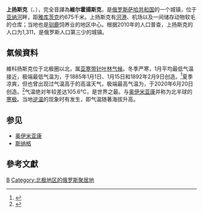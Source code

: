 {{note TA
|T=zh-tw:維科揚斯克;zh-hans:上扬斯克; zh-hant:上揚斯克;zh-hk:上揚斯基;
|1=zh-tw:維科揚斯克;zh-hans:上扬斯克; zh-hant:上揚斯克;zh-hk:上揚斯基;
}}
{{Infobox settlement
| name = {{PAGENAME}}
| native_name = {{lang|ru|Верхоянск}}
| official_name = {{lang|ru|Верхоянск город}}
| other_name = {{lang|sah|Верхоянскай}}
| image_skyline = File:Werchojansk Kältepoldenkmal II.JPG
| imagesize = 250px
| image_caption = 
| image_shield = File:Coat of Arms of Verkhoyansk (Yakutia) soviet.png
| pushpin_map = Russia Far Eastern Federal District
| pushpin_label_position = left
| pushpin_map_caption = {{PAGENAME}}在[[俄羅斯|俄羅斯]]遠東的位置
| settlement_type = 市鎮
| subdivision_type = 國家
| subdivision_name = {{RUS}}
| subdivision_type1 = [[俄羅斯聯邦主體|州]]
| subdivision_name1 = [[薩哈共和國|薩哈共和國]]
| subdivision_type2 = 區
| subdivision_name2 = [[上揚斯克區|上揚斯克區]]
| leader_title = 市長
| leader_name = 
| leader_party = 
| established_title = 建立
| established_date = 1638年
| established_title2 = 城市地位
| established_date2 = 1817年
| elevation_m = 127
| area_total_km2 = 25
| population_as_of = 2017年
| population_total = 1131
| population_density_km2 = auto
| timezone =[[海參崴時間|海參崴時間]]
| utc_offset = +10
| coordinates = {{coord|67.25|N|133.23|E|region:RU|display=inline,title}}
| population_demonym = 
| postal_code = 678530
| area_code = +7 41165
| registration_plate = 14
| blank_name = [[俄羅斯行政區劃代碼|行政區劃代碼]]
| blank_info = [http://classif.spb.ru/classificators/view/okt.php?st=A&kr=1&kod=98216503 98 216 503]
| blank2_name = [[俄羅斯市政土地區劃代碼|市政土地區劃代碼]]
| blank2_info = [http://classif.spb.ru/classificators/view/tma.php?st=A&kr=1&kod=98616103001 98 616 103 001]
}}
'''上扬斯克'''（{{lang-ru|'''Верхоянск'''}}、{{lang-sah|Верхоянскай}}），完全音譯為'''維尔霍揚斯克'''，是[[俄罗斯|俄罗斯]][[萨哈共和国|萨哈共和国]]的一个城镇，位于[[亚纳河|亚纳河]]畔，距[[雅库茨克|雅库茨克]]约675千米。上扬斯克有[[河港|河港]]、机场以及一间储存动物软毛的仓库；当地也是[[驯鹿|驯鹿]]饲养业的地区中心。根据2010年的人口普查，上扬斯克的人口为1,311，是俄罗斯人口第三少的城镇。



==氣候資料==
維科扬斯克位于北极圈以北，属[[亚寒带针叶林气候|亚寒带针叶林气候]]。冬季严寒，1月平均最低气温接近{{convert|-50|C}}，极端最低气温为{{convert|-67.8|C}}，于1885年1月1日、1月15日和1892年2月9日创造。<ref name="WMO">{{cite web|title=Northern Hemisphere - Lowest Temperature|url=http://wmo.asu.edu/northern-hemisphere-lowest-temperature|publisher=World Meteorological Organization|accessdate=February 11, 2013|deadurl=yes|archiveurl=https://web.archive.org/web/20120420233601/http://wmo.asu.edu/northern-hemisphere-lowest-temperature|archivedate=2012年4月20日}}</ref>夏季凉爽，但也曾出现过气温高于{{convert|35|C}}的高温天气，极端最高气温为{{convert|38.0|C}}，于2020年6月20日创造。<ref>{{cite web|url=https://www.washingtonpost.com/weather/2020/06/21/arctic-temperature-record-siberia|title=Hottest Arctic temperature record likely set with 100-degree reading in Siberia|date=2020-06-21|first=Andrew|last=Freedman|accessdate=2020-06-21|archive-date=2022-03-21|archive-url=https://web.archive.org/web/20220321154445/https://www.washingtonpost.com/weather/2020/06/21/arctic-temperature-record-siberia/}}</ref>气温绝对年较差达105.6°C，是世界之最。与[[奥伊米亚康|奥伊米亚康]]并称为北半球的[[寒极|寒极]]。当地[[逆温|逆温]]的现象时有发生，即气温随著海拔升高。
{{climate chart
| [[維科揚斯克|維科揚斯克]]
|-47.7|-41.6|6
|-46.3|-36.7|6
|-37.4|-18.8|5
|-20.4|-1.8|4
|-2.0|10.3|16
|7.3|20.6|30
|10.0|23.4|34
|5.7|19.2|30
|-1.9|8.7|22
|-18.0|-8.5|13
|-37.3|-30.0|11
|-46.3|-40.6|6
|float=left
|source=[http://www.pogodaiklimat.ru/climate/24266.htm]
}}

<div style="width:82%;">
{{Weather box
|location = 上揚斯克（1991-2020年平均数据，1885年至今极端数据）
|metric first = Yes
|single line = Yes
|Jan maximum humidex = -17.5
|Feb maximum humidex = -0.1
|Mar maximum humidex = 9.3
|Apr maximum humidex = 18.6
|May maximum humidex = 31.7
|Jun maximum humidex = 39.9
|Jul maximum humidex = 35.3
|Aug maximum humidex = 36.2
|Sep maximum humidex = 26.7
|Oct maximum humidex = 13.2
|Nov maximum humidex = 0.2
|Dec maximum humidex = -12.1
|year maximum humidex = 39.9
|Jan record high C = -9.5
|Feb record high C = -0.3
|Mar record high C = 5.6
|Apr record high C = 14.3
|May record high C = 28.1
|Jun record high C = 38.0
|Jul record high C = 37.3
|Aug record high C = 33.7
|Sep record high C = 25.1
|Oct record high C = 14.5
|Nov record high C = 1.1
|Dec record high C = -5.3
|year record high C = 38.0
|Jan high C = -41.6
|Feb high C = -36.7
|Mar high C = -18.8
|Apr high C = -1.8
|May high C = 10.3
|Jun high C = 20.6
|Jul high C = 23.4
|Aug high C = 19.2
|Sep high C = 8.7
|Oct high C = -8.5
|Nov high C = -30.0
|Dec high C = -40.6
|year high C = 
|Jan mean C = -44.7
|Feb mean C = -42.1
|Mar mean C = -28.9
|Apr mean C = -10.9
|May mean C = 4.2
|Jun mean C = 13.9
|Jul mean C = 16.5
|Aug mean C = 12.1
|Sep mean C = 2.8
|Oct mean C = -13.4
|Nov mean C = -33.7
|Dec mean C = -43.6
|year mean C = 
|Jan low C = -47.7
|Feb low C = -46.3
|Mar low C = -37.4
|Apr low C = -20.4
|May low C = -2.0
|Jun low C = 7.3
|Jul low C = 10.0
|Aug low C = 5.7
|Sep low C = -1.9
|Oct low C = -18.0
|Nov low C = -37.3
|Dec low C = -46.3
|year low C = 
|Jan record low C = -66.6
|Feb record low C = -67.8
|Mar record low C = -60.3
|Apr record low C = -57.2
|May record low C = -34.2
|Jun record low C = -7.9
|Jul record low C = -3.2
|Aug record low C = -9.9
|Sep record low C = -21.7
|Oct record low C = -48.7
|Nov record low C = -57.2
|Dec record low C = -64.5
|year record low C = -67.8
|Jan chill = -79.0
|Feb chill = -79.0
|Mar chill = -62.5
|Apr chill = -50.1
|May chill = -27.9
|Jun chill = -5.6
|Jul chill = -1.3
|Aug chill = -16.4
|Sep chill = -28.4
|Oct chill = -49.6
|Nov chill = -65.5
|Dec chill = -74.8
|year chill = -79.0
|precipitation colour=green
|Jan precipitation mm = 6
|Feb precipitation mm = 5
|Mar precipitation mm = 5
|Apr precipitation mm = 4
|May precipitation mm = 16
|Jun precipitation mm = 30
|Jul precipitation mm = 34
|Aug precipitation mm = 30
|Sep precipitation mm = 22
|Oct precipitation mm = 13
|Nov precipitation mm = 11
|Dec precipitation mm = 6
|year precipitation mm = 
|snow colour=green
|Jan snow cm = 20
|Feb snow cm = 22
|Mar snow cm = 24
|Apr snow cm = 18
|May snow cm = 1
|Jun snow cm = 0
|Jul snow cm = 0
|Aug snow cm = 0
|Sep snow cm = 0
|Oct snow cm = 5
|Nov snow cm = 12
|Dec snow cm = 16
|year snow cm = 
|Jan rain days = 0
|Feb rain days = 0
|Mar rain days = 0
|Apr rain days = 1
|May rain days = 8
|Jun rain days = 14
|Jul rain days = 14
|Aug rain days = 14
|Sep rain days = 10
|Oct rain days = 0.4
|Nov rain days = 0
|Dec rain days = 0
|year rain days = 
|Jan snow days = 17
|Feb snow days = 16
|Mar snow days = 12
|Apr snow days = 9
|May snow days = 8
|Jun snow days = 1
|Jul snow days = 0.3
|Aug snow days = 0.4
|Sep snow days = 8
|Oct snow days = 17
|Nov snow days = 18
|Dec snow days = 16
|year snow days = 
|Jan precipitation days = 
|Feb precipitation days = 
|Mar precipitation days = 
|Apr precipitation days = 
|May precipitation days = 
|Jun precipitation days =
|Jul precipitation days = 
|Aug precipitation days = 
|Sep precipitation days = 
|Oct precipitation days = 
|Nov precipitation days = 
|Dec precipitation days = 
|year precipitation days = 
|Jan humidity= 74
|Feb humidity= 74
|Mar humidity= 69
|Apr humidity= 63
|May humidity= 58
|Jun humidity= 57
|Jul humidity= 61
|Aug humidity= 69
|Sep humidity= 74
|Oct humidity= 78
|Nov humidity= 77
|Dec humidity= 75
|year humidity= 
|Jan sun = 6
|Feb sun = 84
|Mar sun = 219
|Apr sun = 280
|May sun = 309
|Jun sun = 354
|Jul sun = 327
|Aug sun = 219
|Sep sun = 132
|Oct sun = 84
|Nov sun = 26
|Dec sun = 1
|source 1 = Погода и Климат<ref name=climate>http://www.pogodaiklimat.ru/climate/24266.htm</ref>
|date=August 2010
|source 2 = ClimateTemp.info (precipitation days and sunshine)<ref>[http://www.climatetemp.info/russia/verkhoyansk.html Verkhoyansk Climate Guide] {{webarchive|url=https://web.archive.org/web/20100925170956/http://climatetemp.info/russia/verkhoyansk.html |date=2010-09-25 }}</ref>
}}
</div>

== 参见 ==
* [[奥伊米亚康|奥伊米亚康]]
* [[斯纳格|斯纳格]]
==參考文獻==
{{reflist}}

{{薩哈共和國行政區劃}}

[[Category:萨哈共和国城市|В]]
[[Category:北极地区的俄罗斯聚居地|Category:北极地区的俄罗斯聚居地]]